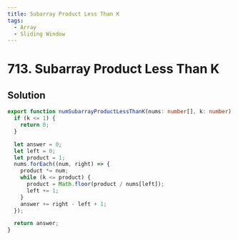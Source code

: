 ```yaml
---
title: Subarray Product Less Than K
tags:
  - Array
  - Sliding Window
---
```


# 713. Subarray Product Less Than K

<Badges>
  <LevelBadge level="medium" />
  <TopicBadge name="Array" slug="array" />
  <TopicBadge name="Sliding Window" slug="sliding-window" />
</Badges>

## Solution

```typescript filename="solution.ts" copy
export function numSubarrayProductLessThanK(nums: number[], k: number): number {
  if (k <= 1) {
    return 0;
  }

  let answer = 0;
  let left = 0;
  let product = 1;
  nums.forEach((num, right) => {
    product *= num;
    while (k <= product) {
      product = Math.floor(product / nums[left]);
      left += 1;
    }
    answer += right - left + 1;
  });

  return answer;
}
```

<ProblemLink
  codingSite="leetcode"
  href="https://leetcode.com/problems/subarray-product-less-than-k"
  title="Subarray Product Less Than K"
/>
